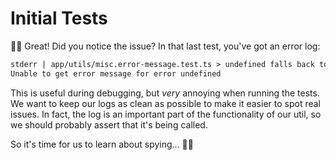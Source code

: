 # Initial Tests

👨‍💼 Great! Did you notice the issue? In that last test, you've got an error log:

```txt nocopy nonumber nolang
stderr | app/utils/misc.error-message.test.ts > undefined falls back to Unknown
Unable to get error message for error undefined
```

This is useful during debugging, but _very_ annoying when running the tests. We
want to keep our logs as clean as possible to make it easier to spot real
issues. In fact, the log is an important part of the functionality of our util,
so we should probably assert that it's being called.

So it's time for us to learn about spying... 🕵️‍♀️
